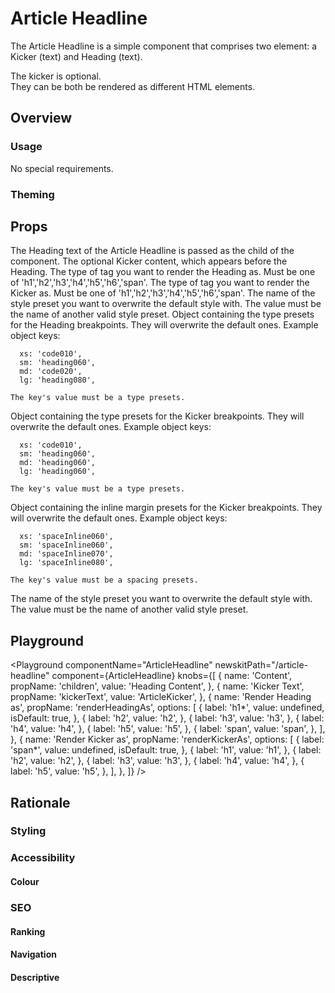 


# Article Headline
The Article Headline is a simple component that comprises two element: a Kicker (text) and Heading (text).  

The kicker is optional.  
They can be both be rendered as different HTML elements.  

## Overview

### Usage

No special requirements.

### Theming

## Props

<LegacyBlock marginTop="sizing040">
  <Prop name="children" type="string" required>
    The Heading text of the Article Headline is passed as the child of the component.
  </Prop>
  <Prop name="kickerText" type="string">
    The optional Kicker content, which appears before the Heading.
  </Prop>
  <Prop name="renderHeadingAs" type="string" default="h1">
    The type of tag you want to render the Heading as.
    Must be one of 'h1','h2','h3','h4','h5','h6','span'.
  </Prop>
  <Prop name="renderKickerAs" type="string" default="span">
    The type of tag you want to render the Kicker as.
    Must be one of 'h1','h2','h3','h4','h5','h6','span'.
  </Prop>
  <Prop name="headingStylePreset" type="string">
    The name of the style preset you want to overwrite the default style with.
    The value must be the name of another valid style preset.
  </Prop>
  <Prop name="headingMqTypePreset" type="object">
    Object containing the type presets for the Heading breakpoints. They will overwrite the default ones.
    Example object keys:

      xs: 'code010',
      sm: 'heading060',
      md: 'code020',
      lg: 'heading080',
    
    The key's value must be a type presets.
  </Prop>
  <Prop name="kickerMqTypePreset" type="object">
    Object containing the type presets for the Kicker breakpoints. They will overwrite the default ones.
    Example object keys: 

      xs: 'code010',
      sm: 'heading060',
      md: 'heading060',
      lg: 'heading060',

    The key's value must be a type presets.
  </Prop>
  <Prop name="kickerMqInlineMarginPreset" type="object">
    Object containing the inline margin presets for the Kicker breakpoints. They will overwrite the default ones.
    Example object keys: 

      xs: 'spaceInline060',
      sm: 'spaceInline060',
      md: 'spaceInline070',
      lg: 'spaceInline080',

    The key's value must be a spacing presets.
  </Prop>
  <Prop name="kickerStylePreset" type="string">
    The name of the style preset you want to overwrite the default style with.
    The value must be the name of another valid style preset.
  </Prop>
</LegacyBlock>

## Playground

<Playground
  componentName="ArticleHeadline"
  newskitPath="/article-headline"
  component={ArticleHeadline}
  knobs={[
    {
      name: 'Content',
      propName: 'children',
      value: 'Heading Content',
    },
    {
      name: 'Kicker Text',
      propName: 'kickerText',
      value: 'ArticleKicker',
    },
    {
      name: 'Render Heading as',
      propName: 'renderHeadingAs',
      options: [
        {
          label: 'h1*',
          value: undefined,
          isDefault: true,
        },
        {
          label: 'h2',
          value: 'h2',
        },
        {
          label: 'h3',
          value: 'h3',
        },
        {
          label: 'h4',
          value: 'h4',
        },
        {
          label: 'h5',
          value: 'h5',
        },
        {
          label: 'span',
          value: 'span',
        },
      ],
    },
    {
      name: 'Render Kicker as',
      propName: 'renderKickerAs',
      options: [
        {
          label: 'span*',
          value: undefined,
          isDefault: true,
        },
        {
          label: 'h1',
          value: 'h1',
        },
 {
          label: 'h2',
          value: 'h2',
        },
        {
          label: 'h3',
          value: 'h3',
        },
        {
          label: 'h4',
          value: 'h4',
        },
        {
          label: 'h5',
          value: 'h5',
        },
      ],
    },
  ]}
/>

## Rationale

### Styling

### Accessibility

#### Colour

### SEO

#### Ranking

#### Navigation

#### Descriptive
